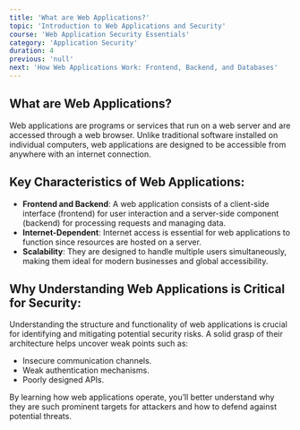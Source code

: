 ```yaml
---
title: 'What are Web Applications?'
topic: 'Introduction to Web Applications and Security'
course: 'Web Application Security Essentials'
category: 'Application Security'
duration: 4
previous: 'null'
next: 'How Web Applications Work: Frontend, Backend, and Databases'
---
```


<CourseVideo
  course="Web Application Security Essentials"
  topic="Introduction to Web Applications and Security"
  title="What are Web Applications?"
  src="https://www.youtube.com/embed/lYbATjjjDxM"
  previous="null"
  next="How Web Applications Work: Frontend, Backend, and Databases"
/>

## What are Web Applications?

Web applications are programs or services that run on a web server and are accessed through a web browser. Unlike traditional software installed on individual computers, web applications are designed to be accessible from anywhere with an internet connection.

## Key Characteristics of Web Applications:

- **Frontend and Backend**: A web application consists of a client-side interface (frontend) for user interaction and a server-side component (backend) for processing requests and managing data.
- **Internet-Dependent**: Internet access is essential for web applications to function since resources are hosted on a server.
- **Scalability**: They are designed to handle multiple users simultaneously, making them ideal for modern businesses and global accessibility.

## Why Understanding Web Applications is Critical for Security:

Understanding the structure and functionality of web applications is crucial for identifying and mitigating potential security risks. A solid grasp of their architecture helps uncover weak points such as:

- Insecure communication channels.
- Weak authentication mechanisms.
- Poorly designed APIs.

By learning how web applications operate, you’ll better understand why they are such prominent targets for attackers and how to defend against potential threats.
